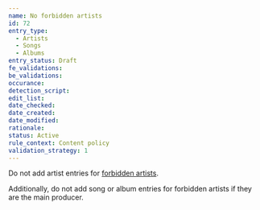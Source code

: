 ```yaml
---
name: No forbidden artists
id: 72
entry_type:
  - Artists
  - Songs
  - Albums
entry_status: Draft
fe_validations:
be_validations:
occurance:
detection_script:
edit_list:
date_checked:
date_created:
date_modified:
rationale:
status: Active
rule_context: Content policy
validation_strategy: 1
---
```


Do not add artist entries for [forbidden artists](https://wiki.vocadb.net/docs/forbidden-artists).

Additionally, do not add song or album entries for forbidden artists if they are the main producer.